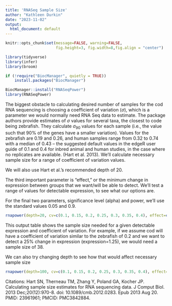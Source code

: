 ```yaml
---
title: 'RNASeq Sample Size'
author: "Kathleen Durkin"
date: "2023-11-02"
output:
  html_document: default
---
```

```r
knitr::opts_chunk$set(message=FALSE, warning=FALSE, 
                      fig.height=3, fig.width=8,fig.align = "center")

library(tidyverse)
library(infer)
library(broom)

if (!require("BiocManager", quietly = TRUE))
    install.packages("BiocManager")

BiocManager::install("RNASeqPower")
library(RNASeqPower)
```

The biggest obstacle to calculating desired number of samples for the cod RNA sequencing is choosing a coefficient of variation ($\sigma$), which is a parameter we would normally need RNA Seq data to estimate. The package authors provide estimates of $\sigma$ values for several taxa, the closest to code being zebrafish. They calculate $\sigma_{90}$ values for each sample (i.e., the value such that 90% of the genes have a smaller variation). Values for the zebrafish are 0.19 and 0.26, and human samples range from 0.32 to 0.74 with a median of 0.43 -- the suggested default values in the edgeR user guide of 0.1 and 0.4 for inbred animal and human studies, in the case where no replicates are available. (Hart et al. 2013). We'll calculate necessary sample size for a range of coefficient of variation values.

We will also use Hart et al.'s recommended depth of 20.

The third important parameter is "effect," or the minimum change in expression between groups that we want/will be able to detect. We'll test a range of values for detectable expression, to see what our options are.

For the final two parameters, significance level (alpha) and power, we'll use the standard values 0.05 and 0.9.
```r
rnapower(depth=20, cv=c(0.1, 0.15, 0.2, 0.25, 0.3, 0.35, 0.4), effect=c(1.25, 1.5, 1.75, 2), alpha=0.05, power=0.9)
```
This output table shows the sample size needed for a given detectable expression and coefficient of variation. For example, if we assume cod will have a coefficient of variation similar to the zebrafish of 0.2 and we want to detect a 25% change in expression (expression=1.25), we would need a sample size of 38.


We can also try changing depth to see how that would affect necessary sample size
```r
rnapower(depth=100, cv=c(0.1, 0.15, 0.2, 0.25, 0.3, 0.35, 0.4), effect=c(1.25, 1.5, 1.75, 2), alpha=0.05, power=0.9)
```

Citations:
Hart SN, Therneau TM, Zhang Y, Poland GA, Kocher JP. Calculating sample size estimates for RNA sequencing data. J Comput Biol. 2013 Dec;20(12):970-8. doi: 10.1089/cmb.2012.0283. Epub 2013 Aug 20. PMID: 23961961; PMCID: PMC3842884.
